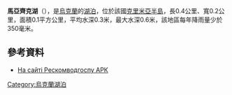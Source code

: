 '''馬亞齊克湖'''（{{lang-uk|Маяцьке озеро}}），是[[烏克蘭|烏克蘭]]的[[湖泊|湖泊]]，位於該國[[克里米亞半島|克里米亞半島]]，長0.4公里、寬0.2公里，面積0.1平方公里，平均水深0.3米，最大水深0.6米，該地區每年降雨量少於350毫米。

==參考資料==
*[https://archive.fo/20130419151017/http://www.vodhoz.crimea.ua/tarchankutskaya-gruppa/mayakskoe/ На сайті Рескомводгоспу АРК]

{{Ukraine-geo-stub}}
[[Category:烏克蘭湖泊|Category:烏克蘭湖泊]]